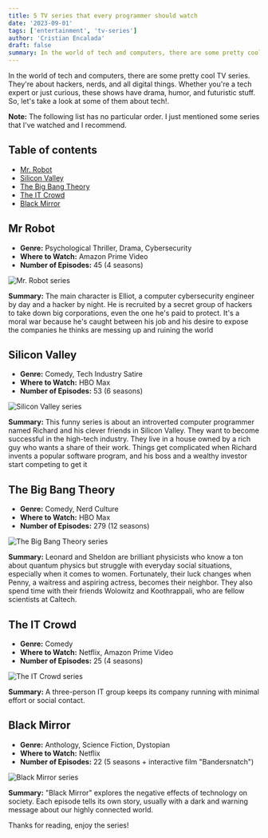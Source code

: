```yaml
---
title: 5 TV series that every programmer should watch
date: '2023-09-01'
tags: ['entertainment', 'tv-series']
author: 'Cristian Encalada'
draft: false
summary: In the world of tech and computers, there are some pretty cool  TV series. They're about hackers, nerds, and all digital things. Whether you're a tech expert or just curious, these shows have drama, humor, and futuristic stuff. So, let's take a look at some of them about tech!.
---
```


In the world of tech and computers, there are some pretty cool TV series. They're about hackers, nerds, and all digital things. Whether you're a tech expert or just curious, these shows have drama, humor, and futuristic stuff. So, let's take a look at some of them about tech!.

**Note:** The following list has no particular order. I just mentioned some series that I've watched and I recommend.

## Table of contents

- [Mr. Robot](#mr-robot)
- [Silicon Valley](#silicon-valley)
- [The Big Bang Theory](#the-big-bang-theory)
- [The IT Crowd](#the-it-crowd)
- [Black Mirror](#black-mirror)

## Mr Robot

- **Genre:** Psychological Thriller, Drama, Cybersecurity
- **Where to Watch:** Amazon Prime Video
- **Number of Episodes:** 45 (4 seasons)

<div className="flex justify-center">
  <div className="w-full max-w-screen-md overflow-hidden">
    <img
      src="/static/images/2023-09-01-programming-series/2023-09-01-mr_robot.webp"
      alt="Mr. Robot series"
      className="mx-auto"
    />
  </div>
</div>

**Summary:** The main character is Elliot, a computer cybersecurity engineer by day and a hacker by night. He is recruited by a secret group of hackers to take down big corporations, even the one he's paid to protect. It's a moral war because he's caught between his job and his desire to expose the companies he thinks are messing up and ruining the world

## Silicon Valley

- **Genre:** Comedy, Tech Industry Satire
- **Where to Watch:** HBO Max
- **Number of Episodes:** 53 (6 seasons)

<div className="flex justify-center">
  <div className="w-full max-w-screen-md overflow-hidden">
    <img
      src="/static/images/2023-09-01-programming-series/2023-09-01-silicon-valley.webp"
      alt="Silicon Valley series"
      className="mx-auto"
    />
  </div>
</div>

**Summary:** This funny series is about an introverted computer programmer named Richard and his clever friends in Silicon Valley. They want to become successful in the high-tech industry. They live in a house owned by a rich guy who wants a share of their work. Things get complicated when Richard invents a popular software program, and his boss and a wealthy investor start competing to get it

## The Big Bang Theory

- **Genre:** Comedy, Nerd Culture
- **Where to Watch:** HBO Max
- **Number of Episodes:** 279 (12 seasons)

<div className="flex justify-center">
  <div className="w-full max-w-screen-md overflow-hidden">
    <img
      src="/static/images/2023-09-01-programming-series/2023-09-01-the-big-bang-theory.webp"
      alt="The Big Bang Theory series"
      className="mx-auto"
    />
  </div>
</div>

**Summary:** Leonard and Sheldon are brilliant physicists who know a ton about quantum physics but struggle with everyday social situations, especially when it comes to women. Fortunately, their luck changes when Penny, a waitress and aspiring actress, becomes their neighbor. They also spend time with their friends Wolowitz and Koothrappali, who are fellow scientists at Caltech.

## The IT Crowd

- **Genre:** Comedy
- **Where to Watch:** Netflix, Amazon Prime Video
- **Number of Episodes:** 25 (4 seasons)

<div className="flex justify-center">
  <div className="w-full max-w-screen-md overflow-hidden">
    <img
      src="/static/images/2023-09-01-programming-series/2023-09-01-the-it-crowd.webp"
      alt="The IT Crowd series"
      className="mx-auto"
    />
  </div>
</div>

**Summary:** A three-person IT group keeps its company running with minimal effort or social contact.

## Black Mirror

- **Genre:** Anthology, Science Fiction, Dystopian
- **Where to Watch:** Netflix
- **Number of Episodes:** 22 (5 seasons + interactive film "Bandersnatch")

<div className="flex justify-center">
  <div className="w-full max-w-screen-md overflow-hidden">
    <img
      src="/static/images/2023-09-01-programming-series/2023-09-01-black-mirror.webp"
      alt="Black Mirror series"
      className="mx-auto"
    />
  </div>
</div>

**Summary:** "Black Mirror" explores the negative effects of technology on society. Each episode tells its own story, usually with a dark and warning message about our highly connected world.

Thanks for reading, enjoy the series!
